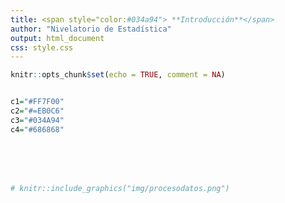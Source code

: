 ```yaml
---
title: <span style="color:#034a94"> **Introducción**</span>
author: "Nivelatorio de Estadística"
output: html_document
css: style.css
---
```


```r
knitr::opts_chunk$set(echo = TRUE, comment = NA)


c1="#FF7F00"
c2="#=EB0C6"
c3="#034A94"
c4="#686868"
```


</br></br></br>

```r
# knitr::include_graphics("img/procesodatos.png")
```

